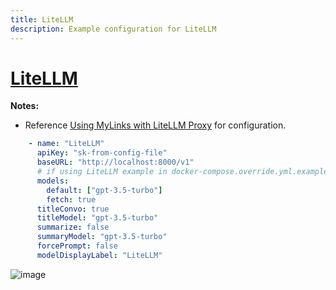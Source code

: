```yaml
---
title: LiteLLM
description: Example configuration for LiteLLM
---
```


# [LiteLLM](https://docs.litellm.ai/docs/)

**Notes:**

- Reference [Using MyLinks with LiteLLM Proxy](/blog/2023-11-30_litellm) for configuration.

```yaml filename="librechat.yaml"
    - name: "LiteLLM"
      apiKey: "sk-from-config-file"
      baseURL: "http://localhost:8000/v1"
      # if using LiteLLM example in docker-compose.override.yml.example, use "http://litellm:8000/v1"
      models:
        default: ["gpt-3.5-turbo"]
        fetch: true
      titleConvo: true
      titleModel: "gpt-3.5-turbo"
      summarize: false
      summaryModel: "gpt-3.5-turbo"
      forcePrompt: false
      modelDisplayLabel: "LiteLLM"
```

![image](https://github.com/danny-avila/MyLinks/assets/110412045/ddb4b2f3-608e-4034-9a27-3e94fc512034)